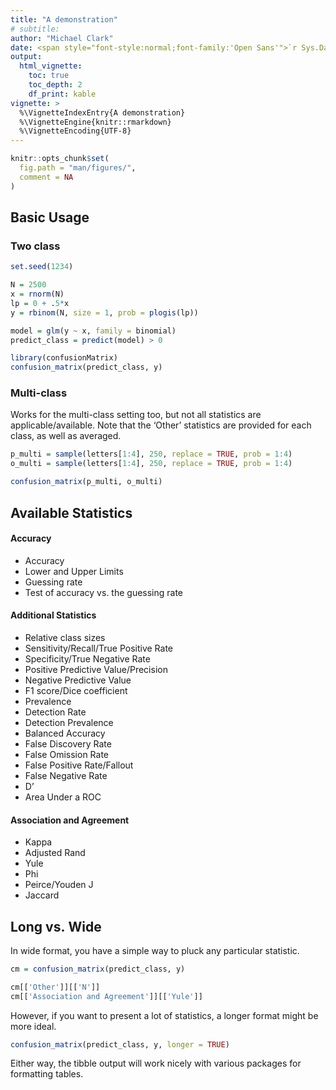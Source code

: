 ```yaml
---
title: "A demonstration"
# subtitle: 
author: "Michael Clark"
date: <span style="font-style:normal;font-family:'Open Sans'">`r Sys.Date()`</span>
output:
  html_vignette:
    toc: true
    toc_depth: 2
    df_print: kable
vignette: >
  %\VignetteIndexEntry{A demonstration}
  %\VignetteEngine{knitr::rmarkdown}
  %\VignetteEncoding{UTF-8}
---
```


```r
knitr::opts_chunk$set(
  fig.path = "man/figures/",
  comment = NA
)
```


## Basic Usage



### Two class

```r
set.seed(1234)

N = 2500
x = rnorm(N)
lp = 0 + .5*x
y = rbinom(N, size = 1, prob = plogis(lp))

model = glm(y ~ x, family = binomial)
predict_class = predict(model) > 0
```


```r
library(confusionMatrix)
confusion_matrix(predict_class, y)
```

### Multi-class

Works for the multi-class setting too, but not all statistics are applicable/available.  Note that the 'Other' statistics are provided for each class, as well as averaged.

```r
p_multi = sample(letters[1:4], 250, replace = TRUE, prob = 1:4)
o_multi = sample(letters[1:4], 250, replace = TRUE, prob = 1:4)

confusion_matrix(p_multi, o_multi)
```



## Available Statistics

#### Accuracy

- Accuracy
- Lower and Upper Limits
- Guessing rate
- Test of accuracy vs. the guessing rate

#### Additional Statistics

- Relative class sizes
- Sensitivity/Recall/True Positive Rate
- Specificity/True Negative Rate
- Positive Predictive Value/Precision
- Negative Predictive Value
- F1 score/Dice coefficient
- Prevalence
- Detection Rate
- Detection Prevalence
- Balanced Accuracy
- False Discovery Rate
- False Omission Rate
- False Positive Rate/Fallout
- False Negative Rate
- D'
- Area Under a ROC

#### Association and Agreement

- Kappa
- Adjusted Rand
- Yule
- Phi
- Peirce/Youden J       
- Jaccard   


## Long vs. Wide


In wide format, you have a simple way to pluck any particular statistic.

```r
cm = confusion_matrix(predict_class, y)

cm[['Other']][['N']]
cm[['Association and Agreement']][['Yule']]
```

However, if you want to present a lot of statistics, a longer format might be more ideal.

```r
confusion_matrix(predict_class, y, longer = TRUE)
```

Either way, the tibble output will work nicely with various packages for formatting tables.

